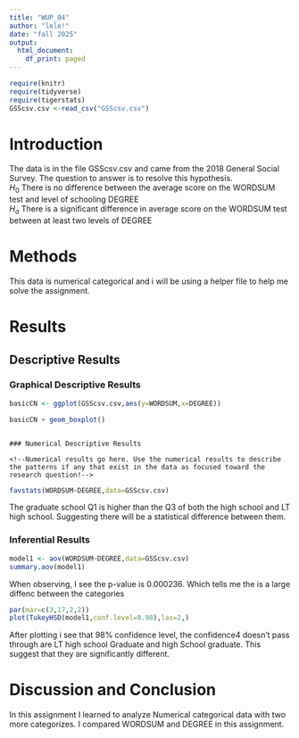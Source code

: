 ```yaml
---
title: "WUP_04"
author: "lele!"
date: "fall 2025"
output:
  html_document:
    df_print: paged
---
```


```r
require(knitr)
require(tidyverse)
require(tigerstats) 
GSScsv.csv <-read_csv("GSScsv.csv")
``` 


# Introduction

<!--In this section you explain what you are trying to show.  Where did the data come from?  What is the research or other question you are trying to answer?!-->

The data is in the file GSScsv.csv and came from the 2018 General Social Survey.  The question to answer is to resolve this hypothesis.  
$H_0$ There is no difference between the average score on the WORDSUM test and level of schooling DEGREE  
$H_a$ There is a significant difference in average score on the WORDSUM test between at least two levels of DEGREE  

# Methods

<!--Mention that you intend to use chatGPT to the greatest extent possible. Give credit to chatGPT when you use it to create code in your report. Decide on your methods:  use "variable analysis" or other appropriate descriptors.  Make sure to choose at least one graphical method and at least one numerical method.!-->
This data is numerical categorical and i will be using a helper file to help me solve the assignment.

# Results

<!--Divide this section into two sub-sections:  One for your descriptive  results and one for your inferential results.!-->

## Descriptive Results

### Graphical Descriptive Results

<!--Graphical results here.  Make sure to show your code.  Provide appropriate labels for axes, giving units if possible, and provide a good title for the graph, too.  Use the graphical results to describe the patterns if any that exist in the data as focused toward the research question!-->

```r
basicCN <- ggplot(GSScsv.csv,aes(y=WORDSUM,x=DEGREE))
```
```r
basicCN + geom_boxplot()
```
```

### Numerical Descriptive Results

<!--Numerical results go here. Use the numerical results to describe the patterns if any that exist in the data as focused toward the research question!-->

```
```r

favstats(WORDSUM~DEGREE,data=GSScsv.csv)
```

The graduate school Q1 is higher than the Q3 of  both the high school and LT high school. Suggesting there will be a statistical difference between them.

### Inferential Results

<!--State hypothesis clearly.  Make sure your discussion of the inferential test covers all the aspects that the test output produces, such as test statistic, p-value etc.  Make a decision about the null hypothesis, explain the assumptions on which the selected test/procedure was based, and why the chosen procedure satisfys the assumptions and is appropriate to answer the research question!-->
```r
model1 <- aov(WORDSUM~DEGREE,data=GSScsv.csv)
summary.aov(model1)
```
When observing, I see the p-value is 0.000236. Which tells me the is a large diffenc between the categories

```r
par(mar=c(3,17,2,2))
plot(TukeyHSD(model1,conf.level=0.98),las=2,)
```

After plotting i see that 98% confidence level, the confidence4 doesn't pass through are LT high school Graduate and high School graduate. This suggest that they are significantly different.


# Discussion and Conclusion

<!--Discussion and conclusion here.  If you found a relationship be sure to consider whether the relationship occurs because one of the variavbles causes the other, or whether they perhasps are related for some other reason.  Watch the chapter 6 videos from the GeorgeTown videos collection.!-->

In this assignment I learned to analyze Numerical categorical data with two more categorizes. I compared WORDSUM and DEGREE in this assignment.
